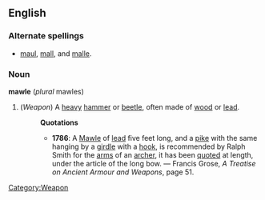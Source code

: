 ==English==
===Alternate spellings===
* [[maul]], [[mall]], and [[malle]].
===Noun===
'''mawle''' (''plural'' mawles)
# (''Weapon'') [[Category:Weapon]] A [[heavy]] [[hammer]] or [[beetle]], often made of [[wood]] or [[lead]].
#:'''Quotations'''
#:*'''1786''': A [[Mawle]] of [[lead]] five feet long, and a [[pike]] with the same hanging by a [[girdle]] with a [[hook]], is recommended by Ralph Smith for the [[arm]]s of an [[archer]], it has been [[quote]]d at length, under the article of the long bow.  &mdash; Francis Grose, ''A Treatise on Ancient Armour and Weapons'', page 51.